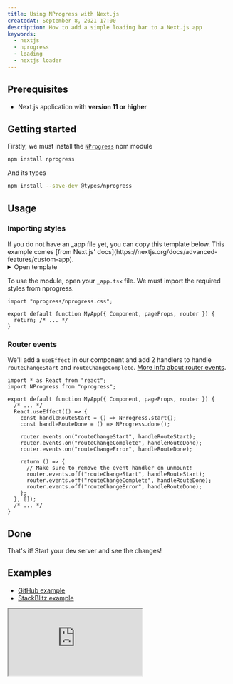 ```yaml
---
title: Using NProgress with Next.js
createdAt: September 8, 2021 17:00
description: How to add a simple loading bar to a Next.js app
keywords:
  - nextjs
  - nprogress
  - loading
  - nextjs loader
---
```


## Prerequisites

- Next.js application with **version 11 or higher**

## Getting started

Firstly, we must install the [`NProgress`](https://npm.im/nprogress) npm module

```bash --command=true
npm install nprogress
```

And its types

```bash --command=true
npm install --save-dev @types/nprogress
```

## Usage

### Importing styles

<Info title="Custom app">
  If you do not have an _app file yet, you can copy this template below. This example comes [from Next.js' docs](https://nextjs.org/docs/advanced-features/custom-app).

  <details>
    <summary>Open template</summary>

```tsx title="pages/_app.tsx"
export default function MyApp({ Component, pageProps }) {
  return <Component {...pageProps} />;
}
```

</details>

</Info>

To use the module, open your `_app.tsx` file. We must import the required styles from
nprogress.

```tsx title="pages/_app.tsx" {1}
import "nprogress/nprogress.css";

export default function MyApp({ Component, pageProps, router }) {
  return; /* ... */
}
```

### Router events

We'll add a `useEffect` in our component and add 2 handlers to handle `routeChangeStart` and `routeChangeComplete`.
[More info about router events](https://nextjs.org/docs/api-reference/next/router#routerevents).

```tsx title="pages/_app.tsx" {2,6-20}
import * as React from "react";
import NProgress from "nprogress";

export default function MyApp({ Component, pageProps, router }) {
  /* ... */
  React.useEffect(() => {
    const handleRouteStart = () => NProgress.start();
    const handleRouteDone = () => NProgress.done();

    router.events.on("routeChangeStart", handleRouteStart);
    router.events.on("routeChangeComplete", handleRouteDone);
    router.events.on("routeChangeError", handleRouteDone);

    return () => {
      // Make sure to remove the event handler on unmount!
      router.events.off("routeChangeStart", handleRouteStart);
      router.events.off("routeChangeComplete", handleRouteDone);
      router.events.off("routeChangeError", handleRouteDone);
    };
  }, []);
  /* ... */
}
```

## Done

That's it! Start your dev server and see the changes!

## Examples

- [GitHub example](https://github.com/vercel/next.js/tree/canary/examples/with-loading)
- [StackBlitz example](https://stackblitz.com/edit/nextjs-ldgfrd?file=pages/_app.js)

<iframe
  loading="lazy"
  src="https://stackblitz.com/edit/nextjs-ldgfrd?ctl=1&embed=1&file=pages/index.js&theme=dark"
  title="quirky-engelbart-gsgrt"
  sandbox="allow-forms allow-modals allow-popups allow-presentation allow-same-origin allow-scripts"
  style={{ width: "100%", height: 500 }}
  className="rounded-md w-full border-0 overflow-hidden"

> </iframe>
